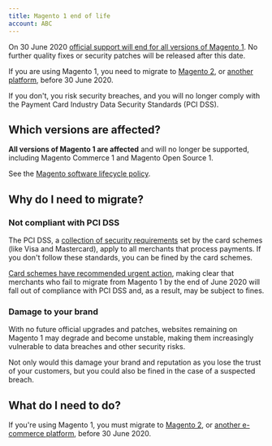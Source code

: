 ```yaml
---
title: Magento 1 end of life
account: ABC
---
```


On 30 June 2020 [official support will end for all versions of Magento 1](https://magento.com/blog/magento-news/supporting-magento-1-through-june-2020). No further quality fixes or security patches will be released after this date.

If you are using Magento 1, you need to migrate to [Magento 2](/display/DOCS/Magento+2), or [another platform](/display/DOCS/E-commerce+platforms), before 30 June 2020.

If you don't, you risk security breaches, and you will no longer comply with the Payment Card Industry Data Security Standards (PCI DSS).

Which versions are affected?
----------------------------

**All versions of Magento 1 are affected** and will no longer be supported, including Magento Commerce 1 and Magento Open Source 1.

See the [Magento software lifecycle policy](https://magento.com/sites/default/files/magento-software-lifecycle-policy.pdf).

Why do I need to migrate?
-------------------------

### Not compliant with PCI DSS

The PCI DSS, a [collection of security requirements](https://www.pcisecuritystandards.org/document_library?category=pcidss&document=pci_dss) set by the card schemes (like Visa and Mastercard), apply to all merchants that process payments. If you don't follow these standards, you can be fined by the card schemes.

[Card schemes have recommended urgent action](https://usa.visa.com/content/dam/VCOM/global/support-legal/documents/acquirer-advisory-magento-migration.pdf), making clear that merchants who fail to migrate from Magento 1 by the end of June 2020 will fall out of compliance with PCI DSS and, as a result, may be subject to fines.

### Damage to your brand

With no future official upgrades and patches, websites remaining on Magento 1 may degrade and become unstable, making them increasingly vulnerable to data breaches and other security risks.

Not only would this damage your brand and reputation as you lose the trust of your customers, but you could also be fined in the case of a suspected breach.

What do I need to do?
---------------------

If you're using Magento 1, you must migrate to [Magento 2](/display/DOCS/Magento+2), or [another e-commerce platform](/display/DOCS/E-commerce+platforms), before 30 June 2020.
